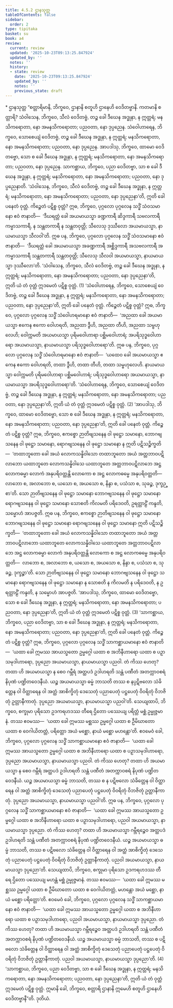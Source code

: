 ```yaml
---
title: 4.5.2 ဌာနသုတ္တ
tableOfContents: false
sidebar:
  order: 2
type: tipitaka
basket: su
book: a4
review:
  current: review
  updated: '2025-10-23T09:13:25.847924'
  updated_by: ''
  notes: ''
  history:
  - state: review
    date: '2025-10-23T09:13:25.847924'
    updated_by: ''
    notes: ''
    previous_state: draft
---
```



<ReviewStatus review={frontmatter.review} showDetails={true} />

<HypothesisAnnotation frontmatter={frontmatter} />

<DynamicBreadcrumb />

<Paragraph type="center" book="a4">
* ဌာနသုတ္တ
</Paragraph>

<Division number="192" book="a4" e="ch" v="15" p="507">

<Paragraph number="1184" book="a4">
“စတ္တာရိမာနိ, ဘိက္ခဝေ, ဌာနာနိ စတူဟိ ဌာနေဟိ ဝေဒိတဗ္ဗာနိ. ကတမာနိ စတ္တာရိ? သံဝါသေန, ဘိက္ခဝေ, သီလံ ဝေဒိတဗ္ဗံ, တဉ္စ ခေါ ဒီဃေန အဒ္ဓုနာ, န ဣတ္တရံ; မနသိကရောတာ, နော အမနသိကရောတာ; ပညဝတာ, နော ဒုပ္ပညေန. သံဝေါဟာရေန, ဘိက္ခဝေ, သောစေယျံ ဝေဒိတဗ္ဗံ, တဉ္စ ခေါ ဒီဃေန အဒ္ဓုနာ, န ဣတ္တရံ; မနသိကရောတာ, နော အမနသိကရောတာ; ပညဝတာ, နော ဒုပ္ပညေန. အာပဒါသု, ဘိက္ခဝေ, ထာမော ဝေဒိတဗ္ဗော, သော စ ခေါ ဒီဃေန အဒ္ဓုနာ, န ဣတ္တရံ; မနသိကရောတာ, နော အမနသိကရောတာ; ပညဝတာ, နော ဒုပ္ပညေန. သာကစ္ဆာယ, ဘိက္ခဝေ, ပညာ ဝေဒိတဗ္ဗာ, သာ စ ခေါ ဒီဃေန အဒ္ဓုနာ, န ဣတ္တရံ; မနသိကရောတာ, နော အမနသိကရောတာ; ပညဝတာ, နော ဒုပ္ပညေနာတိ.
</Paragraph>

<Paragraph number="1185" book="a4">
‘သံဝါသေန, ဘိက္ခဝေ, သီလံ ဝေဒိတဗ္ဗံ, တဉ္စ ခေါ ဒီဃေန အဒ္ဓုနာ, န ဣတ္တရံ; မနသိကရောတာ, နော အမနသိကရောတာ; ပညဝတာ, နော ဒုပ္ပညေနာ’တိ, ဣတိ ခေါ ပနေတံ ဝုတ္တံ. ကိဉ္စေတံ ပဋိစ္စ ဝုတ္တံ? ဣဓ, ဘိက္ခဝေ, ပုဂ္ဂလော ပုဂ္ဂလေန သဒ္ဓိံ သံဝသမာနော ဧဝံ ဇာနာတိ—  ‘ဒီဃရတ္တံ ခေါ အယမာယသ္မာ ခဏ္ဍကာရီ ဆိဒ္ဒကာရီ သဗလကာရီ ကမ္မာသကာရီ, န သန္တတကာရီ န သန္တတဝုတ္တိ; သီလေသု ဒုဿီလော အယမာယသ္မာ, နာယမာယသ္မာ သီလဝါ’တိ.
</Paragraph>

<Paragraph number="1186" book="a4">
ဣဓ ပန, ဘိက္ခဝေ, ပုဂ္ဂလော ပုဂ္ဂလေန သဒ္ဓိံ သံဝသမာနော ဧဝံ ဇာနာတိ—  ‘ဒီဃရတ္တံ ခေါ အယမာယသ္မာ အခဏ္ဍကာရီ အစ္ဆိဒ္ဒကာရီ အသဗလကာရီ အကမ္မာသကာရီ သန္တတကာရီ သန္တတဝုတ္တိ; သီလေသု သီလဝါ အယမာယသ္မာ, နာယမာယသ္မာ ဒုဿီလော’တိ. ‘သံဝါသေန, ဘိက္ခဝေ, သီလံ ဝေဒိတဗ္ဗံ, တဉ္စ ခေါ ဒီဃေန အဒ္ဓုနာ, န ဣတ္တရံ; မနသိကရောတာ, နော အမနသိကရောတာ; ပညဝတာ, နော ဒုပ္ပညေနာ’တိ, ဣတိ ယံ တံ ဝုတ္တံ ဣဒမေတံ ပဋိစ္စ ဝုတ္တံ. (1)
</Paragraph>

<Paragraph number="1187" book="a4">
‘သံဝေါဟာရေန, ဘိက္ခဝေ, သောစေယျံ ဝေဒိတဗ္ဗံ, တဉ္စ ခေါ ဒီဃေန အဒ္ဓုနာ, န ဣတ္တရံ; မနသိကရောတာ, နော အမနသိကရောတာ; ပညဝတာ, နော ဒုပ္ပညေနာ’တိ, ဣတိ ခေါ ပနေတံ ဝုတ္တံ. ကိဉ္စေတံ ပဋိစ္စ ဝုတ္တံ? ဣဓ, ဘိက္ခဝေ, ပုဂ္ဂလော ပုဂ္ဂလေန သဒ္ဓိံ သံဝေါဟရမာနော ဧဝံ ဇာနာတိ—  ‘အညထာ ခေါ အယမာယသ္မာ ဧကေန ဧကော ဝေါဟရတိ, အညထာ ဒွီဟိ, အညထာ တီဟိ, အညထာ သမ္ဗဟုလေဟိ; ဝေါက္ကမတိ အယမာယသ္မာ ပုရိမဝေါဟာရာ ပစ္ဆိမဝေါဟာရံ; အပရိသုဒ္ဓဝေါဟာရော အယမာယသ္မာ, နာယမာယသ္မာ ပရိသုဒ္ဓဝေါဟာရော’တိ.
</Paragraph>

<Paragraph number="1188" book="a4">
ဣဓ ပန, ဘိက္ခဝေ, ပုဂ္ဂလော ပုဂ္ဂလေန သဒ္ဓိံ သံဝေါဟရမာနော ဧဝံ ဇာနာတိ—  ‘ယထေဝ ခေါ အယမာယသ္မာ ဧကေန ဧကော ဝေါဟရတိ, တထာ ဒွီဟိ, တထာ တီဟိ, တထာ သမ္ဗဟုလေဟိ. နာယမာယသ္မာ ဝေါက္ကမတိ ပုရိမဝေါဟာရာ ပစ္ဆိမဝေါဟာရံ; ပရိသုဒ္ဓဝေါဟာရော အယမာယသ္မာ, နာယမာယသ္မာ အပရိသုဒ္ဓဝေါဟာရော’တိ. ‘သံဝေါဟာရေန, ဘိက္ခဝေ, သောစေယျံ ဝေဒိတဗ္ဗံ, တဉ္စ ခေါ ဒီဃေန အဒ္ဓုနာ, န ဣတ္တရံ; မနသိကရောတာ, နော အမနသိကရောတာ; ပညဝတာ, နော ဒုပ္ပညေနာ’တိ, ဣတိ ယံ တံ ဝုတ္တံ ဣဒမေတံ ပဋိစ္စ ဝုတ္တံ. (2)
</Paragraph>

<Paragraph number="1189" book="a4">
‘အာပဒါသု, ဘိက္ခဝေ, ထာမော ဝေဒိတဗ္ဗော, သော စ ခေါ ဒီဃေန အဒ္ဓုနာ, န ဣတ္တရံ; မနသိကရောတာ, နော အမနသိကရောတာ; ပညဝတာ, နော ဒုပ္ပညေနာ’တိ, ဣတိ ခေါ ပနေတံ ဝုတ္တံ. ကိဉ္စေတံ ပဋိစ္စ ဝုတ္တံ? ဣဓ, ဘိက္ခဝေ, ဧကစ္စော ဉာတိဗျသနေန ဝါ ဖုဋ္ဌော သမာနော, ဘောဂဗျသနေန ဝါ ဖုဋ္ဌော သမာနော, ရောဂဗျသနေန ဝါ ဖုဋ္ဌော သမာနော န ဣတိ ပဋိသဉ္စိက္ခတိ—  ‘တထာဘူတော ခေါ အယံ လောကသန္နိဝါသော တထာဘူတော အယံ အတ္တဘာဝပဋိလာဘော ယထာဘူတေ လောကသန္နိဝါသေ ယထာဘူတေ အတ္တဘာဝပဋိလာဘေ အဋ္ဌ လောကဓမ္မာ လောကံ အနုပရိဝတ္တန္တိ လောကော စ အဋ္ဌ လောကဓမ္မေ အနုပရိဝတ္တတိ—  လာဘော စ, အလာဘော စ, ယသော စ, အယသော စ, နိန္ဒာ စ, ပသံသာ စ, သုခဉ္စ, ဒုက္ခဉ္စာ’တိ. သော ဉာတိဗျသနေန ဝါ ဖုဋ္ဌော သမာနော ဘောဂဗျသနေန ဝါ ဖုဋ္ဌော သမာနော ရောဂဗျသနေန ဝါ ဖုဋ္ဌော သမာနော သောစတိ ကိလမတိ ပရိဒေဝတိ, ဥရတ္တာဠိံ ကန္ဒတိ, သမ္မောဟံ အာပဇ္ဇတိ.
</Paragraph>

<Paragraph number="1190" book="a4">
ဣဓ ပန, ဘိက္ခဝေ, ဧကစ္စော ဉာတိဗျသနေန ဝါ ဖုဋ္ဌော သမာနော ဘောဂဗျသနေန ဝါ ဖုဋ္ဌော သမာနော ရောဂဗျသနေန ဝါ ဖုဋ္ဌော သမာနော ဣတိ ပဋိသဉ္စိက္ခတိ—  ‘တထာဘူတော ခေါ အယံ လောကသန္နိဝါသော တထာဘူတော အယံ အတ္တဘာဝပဋိလာဘော ယထာဘူတေ လောကသန္နိဝါသေ ယထာဘူတေ အတ္တဘာဝပဋိလာဘေ အဋ္ဌ လောကဓမ္မာ လောကံ အနုပရိဝတ္တန္တိ လောကော စ အဋ္ဌ လောကဓမ္မေ အနုပရိဝတ္တတိ—  လာဘော စ, အလာဘော စ, ယသော စ, အယသော စ, နိန္ဒာ စ, ပသံသာ စ, သုခဉ္စ, ဒုက္ခဉ္စာ’တိ. သော ဉာတိဗျသနေန ဝါ ဖုဋ္ဌော သမာနော ဘောဂဗျသနေန ဝါ ဖုဋ္ဌော သမာနော ရောဂဗျသနေန ဝါ ဖုဋ္ဌော သမာနော န သောစတိ န ကိလမတိ န ပရိဒေဝတိ, န ဥရတ္တာဠိံ ကန္ဒတိ, န သမ္မောဟံ အာပဇ္ဇတိ. ‘အာပဒါသု, ဘိက္ခဝေ, ထာမော ဝေဒိတဗ္ဗော, သော စ ခေါ ဒီဃေန အဒ္ဓုနာ, န ဣတ္တရံ; မနသိကရောတာ, နော အမနသိကရောတာ; ပညဝတာ, နော ဒုပ္ပညေနာ’တိ, ဣတိ ယံ တံ ဝုတ္တံ ဣဒမေတံ ပဋိစ္စ ဝုတ္တံ. (3)
</Paragraph>

<Paragraph number="1191" book="a4">
‘သာကစ္ဆာယ, ဘိက္ခဝေ, ပညာ ဝေဒိတဗ္ဗာ, သာ စ ခေါ ဒီဃေန အဒ္ဓုနာ, န ဣတ္တရံ; မနသိကရောတာ, နော အမနသိကရောတာ; ပညဝတာ, နော ဒုပ္ပညေနာ’တိ, ဣတိ ခေါ ပနေတံ ဝုတ္တံ. ကိဉ္စေတံ ပဋိစ္စ ဝုတ္တံ? ဣဓ, ဘိက္ခဝေ, ပုဂ္ဂလော ပုဂ္ဂလေန သဒ္ဓိံ သာကစ္ဆာယမာနော ဧဝံ ဇာနာတိ—  ‘ယထာ ခေါ ဣမဿ အာယသ္မတော ဥမ္မဂ္ဂေါ ယထာ စ အဘိနီဟာရော ယထာ စ ပဉှာသမုဒါဟာရော, ဒုပ္ပညော အယမာယသ္မာ, နာယမာယသ္မာ ပညဝါ. တံ ကိဿ ဟေတု? တထာ ဟိ အယမာယသ္မာ န စေဝ ဂမ္ဘီရံ အတ္ထပဒံ ဥဒါဟရတိ သန္တံ ပဏီတံ အတက္ကာဝစရံ နိပုဏံ ပဏ္ဍိတဝေဒနီယံ. ယဉ္စ အယမာယသ္မာ ဓမ္မံ ဘာသတိ တဿ စ နပ္ပဋိဗလော သံခိတ္တေန ဝါ ဝိတ္ထာရေန ဝါ အတ္ထံ အာစိက္ခိတုံ ဒေသေတုံ ပညာပေတုံ ပဋ္ဌပေတုံ ဝိဝရိတုံ ဝိဘဇိတုံ ဥတ္တာနီကာတုံ. ဒုပ္ပညော အယမာယသ္မာ, နာယမာယသ္မာ ပညဝါ’တိ.
</Paragraph>

<Paragraph number="1192" book="a4">
သေယျထာပိ, ဘိက္ခဝေ, စက္ခုမာ ပုရိသော ဥဒကရဟဒဿ တီရေ ဌိတော ပဿေယျ ပရိတ္တံ မစ္ဆံ ဥမ္မုဇ္ဇမာနံ. တဿ ဧဝမဿ—  ‘ယထာ ခေါ ဣမဿ မစ္ဆဿ ဥမ္မဂ္ဂေါ ယထာ စ ဦမိဃာတော ယထာ စ ဝေဂါယိတတ္တံ, ပရိတ္တော အယံ မစ္ဆော, နာယံ မစ္ဆော မဟန္တော’တိ. ဧဝမေဝံ ခေါ, ဘိက္ခဝေ, ပုဂ္ဂလော ပုဂ္ဂလေန သဒ္ဓိံ သာကစ္ဆာယမာနော ဧဝံ ဇာနာတိ—  ‘ယထာ ခေါ ဣမဿ အာယသ္မတော ဥမ္မဂ္ဂေါ ယထာ စ အဘိနီဟာရော ယထာ စ ပဉှာသမုဒါဟာရော, ဒုပ္ပညော အယမာယသ္မာ, နာယမာယသ္မာ ပညဝါ. တံ ကိဿ ဟေတု? တထာ ဟိ အယမာယသ္မာ န စေဝ ဂမ္ဘီရံ အတ္ထပဒံ ဥဒါဟရတိ သန္တံ ပဏီတံ အတက္ကာဝစရံ နိပုဏံ ပဏ္ဍိတဝေဒနီယံ. ယဉ္စ အယမာယသ္မာ ဓမ္မံ ဘာသတိ, တဿ စ န ပဋိဗလော သံခိတ္တေန ဝါ ဝိတ္ထာရေန ဝါ အတ္ထံ အာစိက္ခိတုံ ဒေသေတုံ ပညာပေတုံ ပဋ္ဌပေတုံ ဝိဝရိတုံ ဝိဘဇိတုံ ဥတ္တာနီကာတုံ. ဒုပ္ပညော အယမာယသ္မာ, နာယမာယသ္မာ ပညဝါ’တိ.
</Paragraph>

<Paragraph number="1193" book="a4">
ဣဓ ပန, ဘိက္ခဝေ, ပုဂ္ဂလော ပုဂ္ဂလေန သဒ္ဓိံ သာကစ္ဆာယမာနော ဧဝံ ဇာနာတိ—  ‘ယထာ ခေါ ဣမဿ အာယသ္မတော ဥမ္မဂ္ဂေါ ယထာ စ အဘိနီဟာရော ယထာ စ ပဉှာသမုဒါဟာရော, ပညဝါ အယမာယသ္မာ, နာယမာယသ္မာ ဒုပ္ပညော. တံ ကိဿ ဟေတု? တထာ ဟိ အယမာယသ္မာ ဂမ္ဘီရဉ္စေဝ အတ္ထပဒံ ဥဒါဟရတိ သန္တံ ပဏီတံ အတက္ကာဝစရံ နိပုဏံ ပဏ္ဍိတဝေဒနီယံ. ယဉ္စ အယမာယသ္မာ ဓမ္မံ ဘာသတိ, တဿ စ ပဋိဗလော သံခိတ္တေန ဝါ ဝိတ္ထာရေန ဝါ အတ္ထံ အာစိက္ခိတုံ ဒေသေတုံ ပညာပေတုံ ပဋ္ဌပေတုံ ဝိဝရိတုံ ဝိဘဇိတုံ ဥတ္တာနီကာတုံ. ပညဝါ အယမာယသ္မာ, နာယမာယသ္မာ ဒုပ္ပညော’တိ.
</Paragraph>

<Paragraph number="1194" book="a4">
သေယျထာပိ, ဘိက္ခဝေ, စက္ခုမာ ပုရိသော ဥဒကရဟဒဿ တီရေ ဌိတော ပဿေယျ မဟန္တံ မစ္ဆံ ဥမ္မုဇ္ဇမာနံ. တဿ ဧဝမဿ—  ‘ယထာ ခေါ ဣမဿ မစ္ဆဿ ဥမ္မဂ္ဂေါ ယထာ စ ဦမိဃာတော ယထာ စ ဝေဂါယိတတ္တံ, မဟန္တော အယံ မစ္ဆော, နာယံ မစ္ဆော ပရိတ္တော’တိ. ဧဝမေဝံ ခေါ, ဘိက္ခဝေ, ပုဂ္ဂလော ပုဂ္ဂလေန သဒ္ဓိံ သာကစ္ဆာယမာနော ဧဝံ ဇာနာတိ—  ‘ယထာ ခေါ ဣမဿ အာယသ္မတော ဥမ္မဂ္ဂေါ ယထာ စ အဘိနီဟာရော ယထာ စ ပဉှာသမုဒါဟာရော, ပညဝါ အယမာယသ္မာ, နာယမာယသ္မာ ဒုပ္ပညော. တံ ကိဿ ဟေတု? တထာ ဟိ အယမာယသ္မာ ဂမ္ဘီရဉ္စေဝ အတ္ထပဒံ ဥဒါဟရတိ သန္တံ ပဏီတံ အတက္ကာဝစရံ နိပုဏံ ပဏ္ဍိတဝေဒနီယံ. ယဉ္စ အယမာယသ္မာ ဓမ္မံ ဘာသတိ, တဿ စ ပဋိဗလော သံခိတ္တေန ဝါ ဝိတ္ထာရေန ဝါ အတ္ထံ အာစိက္ခိတုံ ဒေသေတုံ ပညာပေတုံ ပဋ္ဌပေတုံ ဝိဝရိတုံ ဝိဘဇိတုံ ဥတ္တာနီကာတုံ. ပညဝါ အယမာယသ္မာ, နာယမာယသ္မာ ဒုပ္ပညော’တိ. (4)
</Paragraph>

<Paragraph number="1195" book="a4">
‘သာကစ္ဆာယ, ဘိက္ခဝေ, ပညာ ဝေဒိတဗ္ဗာ, သာ စ ခေါ ဒီဃေန အဒ္ဓုနာ, န ဣတ္တရံ; မနသိကရောတာ, နော အမနသိကရောတာ; ပညဝတာ, နော ဒုပ္ပညေနာ’တိ, ဣတိ ယံ တံ ဝုတ္တံ ဣဒမေတံ ပဋိစ္စ ဝုတ္တံ. ဣမာနိ ခေါ, ဘိက္ခဝေ, စတ္တာရိ ဌာနာနိ ဣမေဟိ စတူဟိ ဌာနေဟိ ဝေဒိတဗ္ဗာနီ”တိ.

</Paragraph>
</Division>

<Paragraph number="1196" type="center" book="a4">
ဒုတိယံ.
</Paragraph>